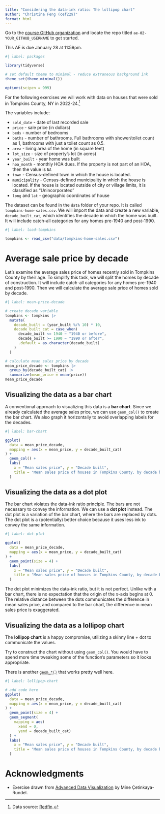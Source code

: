 ```yaml
---
title: "Considering the data-ink ratio: The lollipop chart"
author: "Christina Feng (cef229)"
format: html
---
```


::: callout-important
Go to the [course GitHub organization](https://github.coecis.cornell.edu/info3312-sp25) and locate the repo titled `ae-02-YOUR_GITHUB_USERNAME` to get started.

This AE is due January 28 at 11:59pm.
:::

```r
#| label: packages

library(tidyverse)

# set default theme to minimal - reduce extraneous background ink
theme_set(theme_minimal())

options(scipen = 999)
```

For the following exercises we will work with data on houses that were sold in Tompkins County, NY in 2022-24.[^1]

[^1]: Data source: [Redfin](https://www.redfin.com/county/1999/NY/Tompkins-County/filter/include=sold-1yr).

The variables include:

-   `sold_date` - date of last recorded sale
-   `price` - sale price (in dollars)
-   `beds` - number of bedrooms
-   `baths` - number of bathrooms. Full bathrooms with shower/toilet count as 1, bathrooms with just a toilet count as 0.5.
-   `area` - living area of the home (in square feet)
-   `lot_size` - size of property's lot (in acres)
-   `year_built` - year home was built
-   `hoa_month` - monthly HOA dues. If the property is not part of an HOA, then the value is `NA`
-   `town` - Census-defined town in which the house is located.
-   `municipality` - Census-defined municipality in which the house is located. If the house is located outside of city or village limits, it is classified as "Unincorporated"
-   `long` and `lat` - geographic coordinates of house

The dataset can be found in the `data` folder of your repo.
It is called `tompkins-home-sales.csv`. We will import the data and create a new variable, `decade_built_cat`, which identifies the decade in which the home was built. It will include catch-all categories for any homes pre-1940 and post-1990.

```r
#| label: load-tompkins

tompkins <- read_csv("data/tompkins-home-sales.csv")
```

# Average sale price by decade

Let's examine the average sales price of homes recently sold in Tompkins County by their age. To simplify this task, we will split the homes by decade of construction. It will include catch-all categories for any homes pre-1940 and post-1990. Then we will calculate the average sale price of homes sold by decade.

```r
#| label: mean-price-decade

# create decade variable
tompkins <- tompkins |>
  mutate(
    decade_built = (year_built %/% 10) * 10,
    decade_built_cat = case_when(
      decade_built <= 1940 ~ "1940 or before",
      decade_built >= 1990 ~ "1990 or after",
      .default = as.character(decade_built)
    )
  )

# calculate mean sales price by decade
mean_price_decade <- tompkins |>
  group_by(decade_built_cat) |>
  summarize(mean_price = mean(price))
mean_price_decade
```

## Visualizing the data as a bar chart

A conventional approach to visualizing this data is a **bar chart**. Since we already calculated the average sales price, we can use `geom_col()` to create the bar chart. We also graph it horizontally to avoid overlapping labels for the decades.

```r
#| label: bar-chart

ggplot(
  data = mean_price_decade,
  mapping = aes(x = mean_price, y = decade_built_cat)
) +
  geom_col() +
  labs(
    x = "Mean sales price", y = "Decade built",
    title = "Mean sales price of houses in Tompkins County, by decade built"
  )
```

## Visualizing the data as a dot plot

The bar chart violates the data-ink ratio principle. The bars are not necessary to convey the information. We can use a **dot plot** instead. The dot plot is a variation of the bar chart, where the bars are replaced by dots. The dot plot is a (potentially) better choice because it uses less ink to convey the same information.

```r
#| label: dot-plot

ggplot(
  data = mean_price_decade,
  mapping = aes(x = mean_price, y = decade_built_cat)
) +
  geom_point(size = 4) +
  labs(
    x = "Mean sales price", y = "Decade built",
    title = "Mean sales price of houses in Tompkins County, by decade built"
  )
```

The dot plot minimizes the data-ink ratio, but it is not perfect. Unlike with a bar chart, there is no expectation that the origin of the $x$-axis begins at 0. The relative distance between the dots communicates the difference in mean sales price, and compared to the bar chart, the difference in mean sales price is exaggerated.

## Visualizing the data as a lollipop chart

The **lollipop chart** is a happy compromise, utilizing a skinny line + dot to communicate the values.

::: callout-tip

Try to construct the chart without using `geom_col()`. You would have to spend more time tweaking some of the function's parameters so it looks appropriate.

There is another [`geom_*()`](https://rstudio.github.io/cheatsheets/html/data-visualization.html#geoms) that works pretty well here.

:::

```r
#| label: lollipop-chart

# add code here
ggplot(
  data = mean_price_decade,
  mapping = aes(x = mean_price, y = decade_built_cat)
) +
  geom_point(size = 4) +
  geom_segment(
    mapping = aes(
      xend = 0,
      yend = decade_built_cat)
  ) +
  labs(
    x = "Mean sales price", y = "Decade built",
    title = "Mean sales price of houses in Tompkins County, by decade built"
  )

```

# Acknowledgments

- Exercise drawn from [Advanced Data Visualization](https://vizdata.org/) by Mine Çetinkaya-Rundel.
